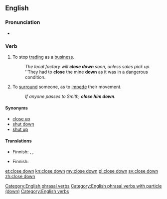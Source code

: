 {{also|closedown}}
==English==

===Pronunciation===
* {{IPA|/kləʊzˈdaʊn/}}

===Verb===
{{en-verb|closes down|closing down|closed down}}

# {{ambitransitive}} To stop [[trading]] as a [[business]].
#: ''The local factory will '''close down''' soon, unless sales pick up.''
#: ''They had to '''close''' the mine '''down''' as it was in a dangerous condition.
# {{transitive}} To [[surround]] someone, as to [[impede]] their movement.
#: ''If anyone passes to Smith, '''close him down'''.''

====Synonyms====
* [[close up]]
* [[shut down]]
* [[shut up]]

====Translations====
{{trans-top|to stop trading}}
* Finnish: {{t|fi|sulkea}}, {{t|fi|lopettaa}}, {{t|fi|lakkauttaa}}
{{trans-mid}}
{{trans-bottom}}

{{trans-top|to surround}}
* Finnish: {{t|fi|piirittää}}
{{trans-mid}}
{{trans-bottom}}

[[Category:English phrasal verbs]]
[[Category:English phrasal verbs with particle (down)]]
[[Category:English verbs]]

[[et:close down]]
[[kn:close down]]
[[my:close down]]
[[pl:close down]]
[[sv:close down]]
[[zh:close down]]